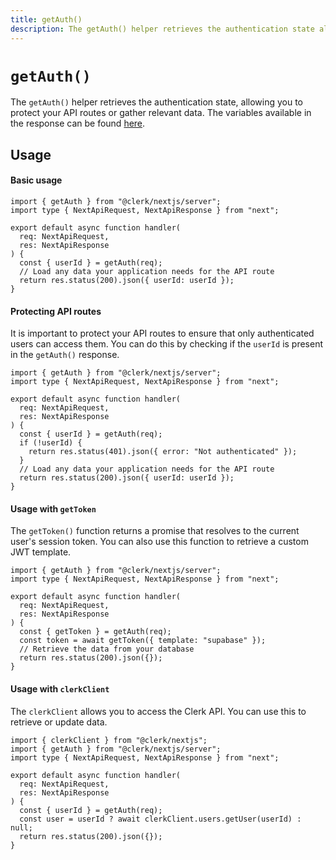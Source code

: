 ```yaml
---
title: getAuth()
description: The getAuth() helper retrieves the authentication state allowing you to protect your API routes or gather relevant data.
---
```



# `getAuth()`

The `getAuth()` helper retrieves the authentication state, allowing you to protect your API routes or gather relevant data. The variables available in the response can be found [here](/docs/references/nextjs/authentication-object).

## Usage

#### Basic usage

```tsx filename="pages/api/example.ts"
import { getAuth } from "@clerk/nextjs/server";
import type { NextApiRequest, NextApiResponse } from "next";

export default async function handler(
  req: NextApiRequest,
  res: NextApiResponse
) {
  const { userId } = getAuth(req);
  // Load any data your application needs for the API route
  return res.status(200).json({ userId: userId });
}
```

#### Protecting API routes

It is important to protect your API routes to ensure that only authenticated users can access them. You can do this by checking if the `userId` is present in the `getAuth()` response.

```tsx filename="pages/api/example.ts"
import { getAuth } from "@clerk/nextjs/server";
import type { NextApiRequest, NextApiResponse } from "next";

export default async function handler(
  req: NextApiRequest,
  res: NextApiResponse
) {
  const { userId } = getAuth(req);
  if (!userId) {
    return res.status(401).json({ error: "Not authenticated" });
  }
  // Load any data your application needs for the API route
  return res.status(200).json({ userId: userId });
}
```

#### Usage with `getToken`

The `getToken()` function returns a promise that resolves to the current user's session token. You can also use this function to retrieve a custom JWT template.

```tsx filename="pages/api/example.ts"
import { getAuth } from "@clerk/nextjs/server";
import type { NextApiRequest, NextApiResponse } from "next";

export default async function handler(
  req: NextApiRequest,
  res: NextApiResponse
) {
  const { getToken } = getAuth(req);
  const token = await getToken({ template: "supabase" });
  // Retrieve the data from your database
  return res.status(200).json({});
}
```

#### Usage with `clerkClient`

The `clerkClient` allows you to access the Clerk API. You can use this to retrieve or update data.

```tsx filename="pages/api/example.ts"
import { clerkClient } from "@clerk/nextjs";
import { getAuth } from "@clerk/nextjs/server";
import type { NextApiRequest, NextApiResponse } from "next";

export default async function handler(
  req: NextApiRequest,
  res: NextApiResponse
) {
  const { userId } = getAuth(req);
  const user = userId ? await clerkClient.users.getUser(userId) : null;
  return res.status(200).json({});
}
```